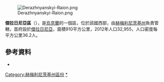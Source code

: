 [[Image:Derazhnyanskyi-Raion.png|right]]

{{Coord|49|13|13|N|27|27|52|E|display=title}}

'''傑拉日尼亞區'''（{{lang-uk|Деражнянський район}}），是[[烏克蘭|烏克蘭]]的一個區，位於該國西部，由[[赫梅利尼茨基州|赫梅利尼茨基州]]負責管轄，首府設於[[傑拉日尼亞|傑拉日尼亞]]，面積910平方公里，2012年人口32,955，人口密度每平方公里36.2人。

==參考資料==
* {{cite web|title=Main Page|url=http://derajadm.at.ua|work=Derazhnia Raion Administration|accessdate=11 January 2013|language=uk|archive-date=2013-03-12|archive-url=https://web.archive.org/web/20130312123614/http://derajadm.at.ua/|dead-url=no}}

{{DEFAULTSORT:Деражнянський район}}
[[Category:赫梅利尼茨基州區份|Category:赫梅利尼茨基州區份]]
[[Category:傑拉日尼亞區|*]]


{{Khmelnytskyi-geo-stub}}